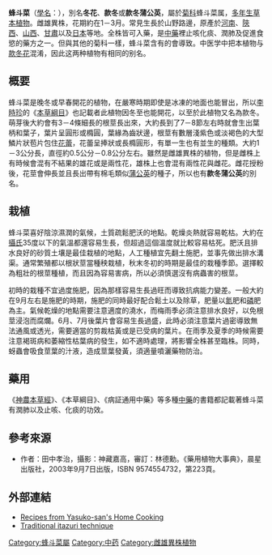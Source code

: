 {{ctm}}
{{Speciesbox 
| name = 蜂斗菜
| image = Petasites japonicus 001.jpg
| image_width = 250px 
| image_caption = 蜂斗菜
| genus = Petasites
| species = japonicus
| authority =  ([[菲利普·弗朗茲·凡·西博爾德|Siebold]] & [[约瑟夫·格哈德·楚卡里尼|Zucc.]]) {{link-en|卡尔·马克西莫维奇|Carl Maximowicz|Maxim.}}
}}

'''蜂斗菜'''（[[學名|學名]]：''{{lang|la|Petasites japonicus}}''），別名'''冬花'''、'''款冬'''或'''款冬蒲公英'''，屬於[[菊科|菊科]]蜂斗菜属，[[多年生植物|多年生]][[草本植物|草本植物]]。雌雄異株，花期約在1－3月。常見生長於山野路邊，原產於[[河南|河南]]、[[陝西|陝西]]、[[山西|山西]]、[[甘肅|甘肅]]以及[[日本|日本]]等地。全株皆可入藥，是[[中藥|中藥]]裡止咳化痰、潤肺及促進食慾的藥方之一。但與其他的菊科一樣，蜂斗菜含有的{{link-en|吡咯里西啶生物碱|pyrrolizidine alkaloids}}會導致{{link-en|肝小靜脈閉塞|Hepatic veno-occlusive disease}}。中医学中把本植物与[[款冬花|款冬花]]混淆，因此这两种植物有相同的别名。

== 概要 ==
蜂斗菜是晚冬或早春開花的植物，在嚴寒時期即使是冰凍的地面也能冒出，所以[[李時珍|李時珍]]的《[[本草綱目|本草綱目]]》也記載者此植物因冬至也能開花，以至於此植物又名為款冬。萌芽後大約會有3－4條細長的根莖長出來，大約長到了7－8節左右時就會生出葉柄和葉子，葉片呈圓形或橢圓，葉緣為齒狀邊，根莖有數層淺紫色或淡褐色的大型鱗片狀苞片包住[[花蕾|花蕾]]，花蕾呈捧狀或長橢圓形，有單一生也有並生的種類。大約1－3公分長，直徑約0.5公分－0.8公分左右。雖然是雌雄異株的植物，但是雌株上有時候會混有不結果的雄花或是兩性花，雄株上也會混有兩性花與雌花。雌花授粉後，花莖會伸長並且長出帶有棉毛類似[[蒲公英|蒲公英]]的種子，所以也有'''款冬蒲公英'''的別名。

== 栽植 ==
蜂斗菜喜好陰涼濕潤的氣候，土質疏鬆肥沃的地點。乾燥炎熱就容易乾枯。大約在[[攝氏|攝氏]]35度以下的氣溫都還容易生長，但超過這個溫度就比較容易枯死。肥沃且排水良好的砂質土壤是最佳栽植的地點，人工種植宜先翻土施肥，並事先做出排水溝渠。通常繁殖都以根狀莖當種秧栽植，秋末冬初的時期是最佳的栽種季節。選擇較為粗壯的根莖種植，而且因為容易害病，所以必須慎選沒有病蟲害的根莖。

初時的栽種不宜過度施肥，因為那樣容易生長過旺而導致抗病能力變差。一般大約在9月左右是施肥的時期，施肥的同時最好配合鬆土以及除草，肥量以[[氮|氮]]肥和[[磷|磷]]肥為主。氣候乾燥的地點需要注意適度的澆水，而梅雨季必須注意排水良好，以免根莖浸泡而腐爛。6月、7月後葉片會容易生長過盛，此時必須注意葉片過密導致無法通風或透光，需要適當的剪裁枯黃或是已受病的葉片。在雨季及夏季的時候需要注意褐斑病和萎縮性枯葉病的發生，如不適時處理，將影響全株甚至臨株。同時，蚜蟲會吸食莖葉的汁液，造成莖葉發黃，須適量噴灑藥物防治。

== 藥用 ==
《[[神農本草經|神農本草經]]》、《本草綱目》、《病証通用中藥》等多種[[中藥|中藥]]的書籍都記載著蜂斗菜有潤肺以及止咳、化痰的功效。

== 參考來源 ==
{{refbegin}}
*作者：田中孝治，攝影：神藏嘉高，審訂：林德勳。《藥用植物大事典》，晨星出版社，2003年9月7日出版，ISBN 9574554732，第223頁。{{zh-tw}}
{{refend}}

== 外部連結 ==
{{commons}}
{{wikispecies}}
* [http://www.nsknet.or.jp/~tomi-yasu/recipe/index_vegetable_e.html Recipes from Yasuko-san's Home Cooking] {{Wayback|url=http://www.nsknet.or.jp/~tomi-yasu/recipe/index_vegetable_e.html |date=20200807213204 }}
* [https://web.archive.org/web/20160303204854/http://www.bob-an.com/recipe/dailyjc/hints/aku/aku.html Traditional itazuri technique]

{{Authority control}}
{{Taxonbar|from=Q1204762}}

[[Category:蜂斗菜屬|Category:蜂斗菜屬]]
[[Category:中药|Category:中药]]
[[Category:雌雄異株植物|Category:雌雄異株植物]]